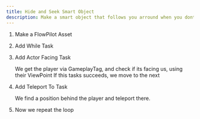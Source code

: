 ```yaml
---
title: Hide and Seek Smart Object
description: Make a smart object that follows you arround when you dont look at it
---
```



<Steps>

1. Make a FlowPilot Asset

2. Add While Task

3. Add Actor Facing Task

    We get the player via GameplayTag, and check if its facing us, using their ViewPoint
    If this tasks succeeds, we move to the next

4. Add Teleport To Task

    We find a position behind the player and teleport there.

5. Now we repeat the loop

</Steps>